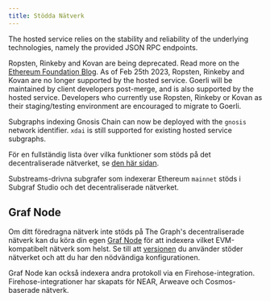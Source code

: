```yaml
---
title: Stödda Nätverk
---
```



<SupportedNetworksTable networks={props.networks} />

The hosted service relies on the stability and reliability of the underlying technologies, namely the provided JSON RPC endpoints.

Ropsten, Rinkeby and Kovan are being deprecated. Read more on the [Ethereum Foundation Blog](https://blog.ethereum.org/2022/06/21/testnet-deprecation). As of Feb 25th 2023, Ropsten, Rinkeby and Kovan are no longer supported by the hosted service. Goerli will be maintained by client developers post-merge, and is also supported by the hosted service. Developers who currently use Ropsten, Rinkeby or Kovan as their staging/testing environment are encouraged to migrate to Goerli.

Subgraphs indexing Gnosis Chain can now be deployed with the `gnosis` network identifier. `xdai` is still supported for existing hosted service subgraphs.

För en fullständig lista över vilka funktioner som stöds på det decentraliserade nätverket, se [den här sidan](https://github.com/graphprotocol/indexer/blob/main/docs/feature-support-matrix.md).

Substreams-drivna subgrafer som indexerar Ethereum `mainnet` stöds i Subgraf Studio och det decentraliserade nätverket.

## Graf Node

Om ditt föredragna nätverk inte stöds på The Graph's decentraliserade nätverk kan du köra din egen [Graf Node](https://github.com/graphprotocol/graph-node) för att indexera vilket EVM-kompatibelt nätverk som helst. Se till att [versionen](https://github.com/graphprotocol/graph-node/releases) du använder stöder nätverket och att du har den nödvändiga konfigurationen.

Graf Node kan också indexera andra protokoll via en Firehose-integration. Firehose-integrationer har skapats för NEAR, Arweave och Cosmos-baserade nätverk.
